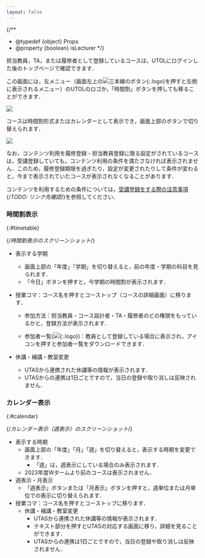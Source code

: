 ```yaml
---
layout: false
---
```



{/**
  * @typedef {object} Props
  * @property {boolean} isLecturer
  */}

担当教員，TA，または履修者として登録しているコースは，UTOLにログインした後のトップページで確認できます．

この画面には，左メニュー（画面左上の![三本線のボタン](../_icons/hamburger.png){:.logo}を押すと左側に表示されるメニュー）のUTOLのロゴか，「時間割」ボタンを押しても移ることができます．

![](./sidemenu.png)

コースは時間割形式またはカレンダーとして表示でき，画面上部のボタンで切り替えられます．

![](./mode-buttons.png)

<If cond={!props.isLecturer}>

なお，コンテンツ利用を履修登録・担当教員登録に限る設定がされているコースは，受講登録していても，コンテンツ利用の条件を満たさなければ表示されません．このため，履修登録期限を過ぎたり，設定が変更されたりして条件が変わると，今まで表示されていたコースが表示されなくなることがあります．

コンテンツを利用するための条件については，[受講登録をする際の注意事項](course_registration#caution){/*TODO: リンク先確認*/}を参照してください．

</If>

### 時間割表示
{:#timetable}

{/*時間割表示のスクリーンショット*/}

- 表示する学期
  - 画面上部の「年度」「学期」を切り替えると，前の年度・学期の科目を見られます．
  - 「今日」ボタンを押すと，今学期の時間割が表示されます．
- 授業コマ：コース名を押すとコーストップ（コースの詳細画面）に移ります．
  - 参加方法：担当教員・コース設計者・TA・履修者のどの権限をもっているかと，登録方法が表示されます．
  <If cond={props.isLecturer}>

  - 参加者一覧(![](../_icons/download_participant.png){:.logo})：教員として登録している場合に表示され，アイコンを押すと参加者一覧をダウンロードできます．

  </If>
- 休講・補講・教室変更
    - UTASから連携された休講等の情報が表示されます．
    - UTASからの連携は1日ごとですので，当日の登録や取り消しは反映されません．

### カレンダー表示
{:#calendar}

{/*カレンダー表示（週表示）のスクリーンショット*/}

- 表示する時期
  - 画面上部の「年度」「月」「週」を切り替えると，表示する時期を変更できます．
    - 「週」は，週表示にしている場合のみ表示されます．
  - 2023年度Wタームより前のコースは表示されません．
- 週表示・月表示
  - 「週表示」ボタンまたは「月表示」ボタンを押すと，週単位または月単位での表示に切り替えられます．
- 授業コマ：コース名を押すとコーストップに移ります．
  - 休講・補講・教室変更
    - UTASから連携された休講等の情報が表示されます．
    - テキスト部分を押すとUTASの対応する画面に移り，詳細を見ることができます．
    - UTASからの連携は1日ごとですので，当日の登録や取り消しは反映されません．
